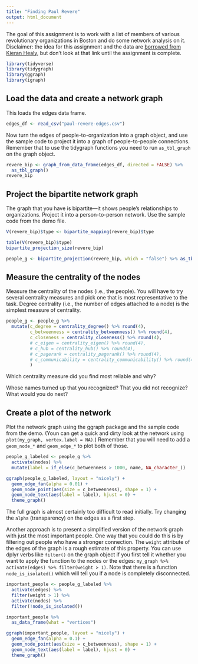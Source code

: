 ```yaml
---
title: "Finding Paul Revere"
output: html_document
---
```


The goal of this assignment is to work with a list of members of various revolutionary organizations in Boston and do some network analysis on it. Disclaimer: the idea for this assignment and the data are [borrowed from Kieran Healy](https://github.com/kjhealy/revere), but don't look at that link until the assignment is complete. 

```r
library(tidyverse)
library(tidygraph)
library(ggraph)
library(igraph)
```

## Load the data and create a network graph

This loads the edges data frame.

```r
edges_df <- read_csv("paul-revere-edges.csv")
```

Now turn the edges of people-to-organization into a graph object, and use the sample code to project it into a graph of people-to-people connections. Remember that to use the tidygraph functions you need to run `as_tbl_graph` on the graph object. 

```r
revere_bip <- graph_from_data_frame(edges_df, directed = FALSE) %>% 
  as_tbl_graph()
revere_bip
```

## Project the bipartite network graph 

The graph that you have is bipartite---it shows people's relationships to organizations. Project it into a person-to-person network. Use the sample code from the demo file.

```r
V(revere_bip)$type <- bipartite_mapping(revere_bip)$type

table(V(revere_bip)$type)
bipartite_projection_size(revere_bip)

people_g <- bipartite_projection(revere_bip, which = "false") %>% as_tbl_graph()
```

## Measure the centrality of the nodes

Measure the centrality of the nodes (i.e., the people). You will have to try several centrality measures and pick one that is most representative to the task. Degree centrality (i.e., the number of edges attached to a node) is the simplest measure of centrality.

```r
people_g <- people_g %>% 
  mutate(c_degree = centrality_degree() %>% round(4),
         c_betweenness = centrality_betweenness() %>% round(4),
         c_closeness = centrality_closeness() %>% round(4),
         # c_eigen = centrality_eigen() %>% round(4),
         # c_hub = centrality_hub() %>% round(4),
         # c_pagerank = centrality_pagerank() %>% round(4),
         # c_communicability = centrality_communicability() %>% round(4)
         ) 
```

Which centrality measure did you find most reliable and why?

Whose names turned up that you recognized? That you did not recognize? What would you do next?

## Create a plot of the network

Plot the network graph using the ggraph package and the sample code from the demo. (Youn can get a quick and dirty look at the network using `plot(my_graph, vertex.label = NA)`.) Remember that you will need to add a `geom_node_*` and `geom_edge_*` to plot both of those.

```r
people_g_labeled <- people_g %>% 
  activate(nodes) %>% 
  mutate(label = if_else(c_betweenness > 1000, name, NA_character_))

ggraph(people_g_labeled, layout = "nicely") +
  geom_edge_fan(alpha = 0.01) +
  geom_node_point(aes(size = c_betweenness), shape = 1) +
  geom_node_text(aes(label = label), hjust = 0) +
  theme_graph()
```

The full graph is almost certainly too difficult to read initially. Try changing the `alpha` (transparency) on the edges as a first step. 

Another approach is to present a simplified version of the network graph with just the most important people. One way that you could do this is by filtering out people who have a stronger connection. The `weight` attribute of the edges of the graph is a rough estimate of this property. You can use dplyr verbs like `filter()` on the graph object if you first tell it whether you want to apply the function to the nodes or the edges: `my_graph %>% activate(edges) %>% filter(weight > 1)`. Note that there is a function `node_is_isolated()` which will tell you if a node is completely disconnected.

```r
important_people <- people_g_labeled %>% 
  activate(edges) %>%
  filter(weight > 1) %>% 
  activate(nodes) %>% 
  filter(!node_is_isolated())

important_people %>% 
  as_data_frame(what = "vertices")

ggraph(important_people, layout = "nicely") +
  geom_edge_fan(alpha = 0.1) +
  geom_node_point(aes(size = c_betweenness), shape = 1) +
  geom_node_text(aes(label = label), hjust = 0) +
  theme_graph()
```
